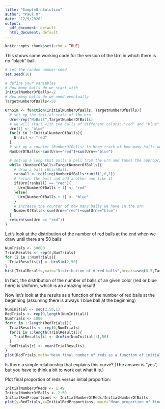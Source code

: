 ```yaml
---
title: "SimpleUrnSolution"
author: "Paul M"
date: "12/9/2020"
output:
  pdf_document: default
  html_document: default
---
```


```r
knitr::opts_chunk$set(echo = TRUE)
```


This shows some working code for the version of the Urn in which there is no "black" ball.

```r
# set the random number seed
set.seed(16)

# define your variables
# How many balls do we start with
InitialNumberOfBalls<-2
# How many balls do we need eventually
TargetNumberOfBalls<-50

UrnSim <- function(InitialNumberOfBalls, TargetNumberOfBalls){
  # set up the initial state of the urn
  Urn<-rep("NoBall",TargetNumberOfBalls)
  # we will start with two balls of different colors: "red" and "blue"
  Urn[1] <- "blue"
  for(i in 2:InitialNumberOfBalls){
    Urn[i] <- "red"
  }
  # set up a counter (NumberOfBalls) to keep track of how many balls we have
  NumberOfBalls<-sum(Urn=="red")+sum(Urn=="blue")

  # set-up a loop that pulls a ball from the urn and takes the appropriate action
  while (NumberOfBalls<TargetNumberOfBalls){
  	# draw a ball (WhichBall)
    ranball <- ceiling(NumberOfBalls*runif(1,0,1))
  	# return the ball and add another one like it
    if(Urn[ranball] == "red"){
      Urn[NumberOfBalls + 1] <- "red"
    }else{
      Urn[NumberOfBalls + 1] <- "blue"
    }
  	# increase the counter of how many balls we have in the urn
    NumberOfBalls<-sum(Urn=="red")+sum(Urn=="blue")
  }
  return(sum(Urn == "red"))
}
```

Let's look at the distribution of the number of red balls at the end when we draw until
there are 50 balls
```r
NumTrials <- 50000
TrialResults <- rep(0,NumTrials)
for (i in 1:NumTrials){
  TrialResults[i] <- UrnSim(2,50)
}
hist(TrialResults,main="Distribution of # red balls",breaks=seq(0.5,TargetNumberOfBalls+0.5,1))
```

In fact, the distribution of the number of balls of an given color (red or blue here) is
Uniform, which is an amazing result!


Now let's look at the results as a function of the number of red balls at the beginning 
(assuming there is always 1 blue ball at the beginning)
```r
NumInitial <- seq(2,50,1)
RedTrials <- rep(0,length(NumInitial))
NumTrials <- 1000
for(r in 1:length(RedTrials)){
  TrialResults <- rep(0,NumTrials)
  for(i in 1:length(TrialResults)){
    TrialResults[i] <- UrnSim(NumInitial[r],50)
  }
  RedTrials[r] <- mean(TrialResults)
}
plot(RedTrials,main="Mean final number of reds as a function of initial number of reds")
```

Is there a simple relationship that explains this curve? 
(The answer is "yes", but you have to think a bit to work out what it is.)


Plot final proportion of reds versus initial  proportion:
```r
InitialNumberOfReds <- 1:49
InitialNumberOfBalls <- 2:50
InitialRedProportions <- InitialNumberOfReds/InitialNumberOfBalls
plot(y=RedTrials,x=InitialRedProportions, main="Mean proportion of final reds as a function of initial prop. of reds")
```

